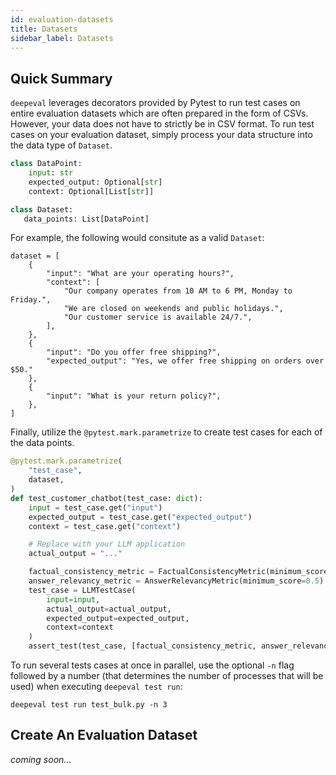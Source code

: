 ```yaml
---
id: evaluation-datasets
title: Datasets
sidebar_label: Datasets
---
```


## Quick Summary

`deepeval` leverages decorators provided by Pytest to run test cases on entire evaluation datasets which are often prepared in the form of CSVs. However, your data does not have to strictly be in CSV format. To run test cases on your evaluation dataset, simply process your data structure into the data type of `Dataset`.

```python
class DataPoint:
    input: str
    expected_output: Optional[str]
    context: Optional[List[str]]

class Dataset:
   data_points: List[DataPoint]
```

For example, the following would consitute as a valid `Dataset`:

```
dataset = [
    {
        "input": "What are your operating hours?",
        "context": [
            "Our company operates from 10 AM to 6 PM, Monday to Friday.",
            "We are closed on weekends and public holidays.",
            "Our customer service is available 24/7.",
        ],
    },
    {
        "input": "Do you offer free shipping?",
        "expected_output": "Yes, we offer free shipping on orders over $50."
    },
    {
        "input": "What is your return policy?",
    },
]
```

Finally, utilize the `@pytest.mark.parametrize` to create test cases for each of the data points.

```python title="test_bulk.py"
@pytest.mark.parametrize(
    "test_case",
    dataset,
)
def test_customer_chatbot(test_case: dict):
    input = test_case.get("input")
    expected_output = test_case.get("expected_output")
    context = test_case.get("context")

    # Replace with your LLM application
    actual_output = "..."

    factual_consistency_metric = FactualConsistencyMetric(minimum_score=0.3)
    answer_relevancy_metric = AnswerRelevancyMetric(minimum_score=0.5)
    test_case = LLMTestCase(
        input=input,
        actual_output=actual_output,
        expected_output=expected_output,
        context=context
    )
    assert_test(test_case, [factual_consistency_metric, answer_relevancy_metric])
```

To run several tests cases at once in parallel, use the optional `-n` flag followed by a number (that determines the number of processes that will be used) when executing `deepeval test run`:

```
deepeval test run test_bulk.py -n 3
```

## Create An Evaluation Dataset

_coming soon..._
